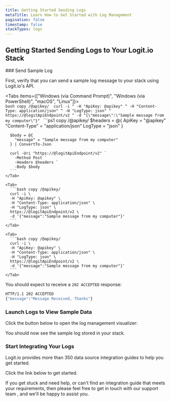 ```yaml
---
title: Getting Started Sending Logs
metaTitle: Learn How to Get Started with Log Management
pagination: false
timestamp: false
stackTypes: logs
---
```


## Getting Started Sending Logs to Your Logit.io Stack

<Steps>
  ### Send Sample Log

  First, verify that you can send a sample log message to your stack using Logit.io's API.

  <Tabs items={["Windows (via Command Prompt)", "Windows (via PowerShell)", "macOS", "Linux"]}>
    <Tab>    
      ```bash copy /@apikey/ 
      curl -i ^
      -H "ApiKey: @apikey" ^
      -H "Content-Type: application/json" ^
      -H "LogType: json" ^
      https://@logitApiEndpoint/v2 ^
      -d "{\"message\":\"Sample message from my computer\"}"
      ```
    </Tab>
    <Tab>
      ```ps1 copy /@apikey/ 
      $headers = @{
        ApiKey = "@apikey"
        "Content-Type" = "application/json"
        LogType = "json"
      }

      $body = @{
        "message" = "Sample message from my computer"
      } | ConvertTo-Json

      curl -Uri "https://@logitApiEndpoint/v2" `
        -Method Post `
        -Headers $headers `
        -Body $body
      ```
    </Tab>

    <Tab>
      ```bash copy /@apikey/ 
      curl -i \
      -H "ApiKey: @apikey" \
      -H "Content-Type: application/json" \
      -H "LogType: json" \
      https://@logitApiEndpoint/v2 \
      -d '{"message":"Sample message from my computer"}'
      ```
    </Tab>

    <Tab>
      ```bash copy /@apikey/ 
      curl -i \
      -H "ApiKey: @apikey" \
      -H "Content-Type: application/json" \
      -H "LogType: json" \
      https://@logitApiEndpoint/v2 \
      -d '{"message":"Sample message from my computer"}'
      ```
    </Tab>
  </Tabs>

  You should expect to receive a `202 ACCEPTED` response:

  ```cmd
  HTTP/1.1 202 ACCEPTED
  {"message":"Message Received, Thanks"}
  ```

  ### Launch Logs to View Sample Data
  
  Click the button below to open the log management visualizer:

  <LaunchVisualizer type="logs" />

  You should now see the sample log stored in your stack.
  
  ### Start Integrating Your Logs

  Logit.io provides more than 350 data source integration guides to help you get started. 
  
  Click the link below to get started.

  <Cards>
    <Card title="Log Management Integrations" href="/integrations" />
  </Cards>

</Steps>

<Callout type="info">
  If you get stuck and need help, or can't find an integration guide that 
  meets your requirements, then please feel free to get in touch with our support 
  team <IntercomButton text="via live chat" />, and we'll be happy to assist you.
</Callout>
